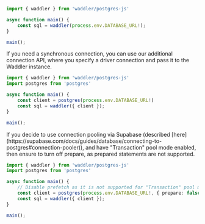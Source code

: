 
```typescript copy filename="index.ts"
import { waddler } from 'waddler/postgres-js'

async function main() {
    const sql = waddler(process.env.DATABASE_URL!);
}

main();
```
If you need a synchronous connection, you can use our additional connection API, 
where you specify a driver connection and pass it to the Waddler instance.

```typescript copy filename="index.ts"
import { waddler } from 'waddler/postgres-js'
import postgres from 'postgres'

async function main() {
    const client = postgres(process.env.DATABASE_URL!)
    const sql = waddler({ client });
}

main();
```

<Callout title='tips'>
If you decide to use connection pooling via Supabase (described [here](https://supabase.com/docs/guides/database/connecting-to-postgres#connection-pooler)), and have "Transaction" pool mode enabled, then ensure to turn off prepare, as prepared statements are not supported. 

```typescript copy filename="index.ts"
import { waddler } from 'waddler/postgres-js'
import postgres from 'postgres'

async function main() {
    // Disable prefetch as it is not supported for "Transaction" pool mode 
    const client = postgres(process.env.DATABASE_URL!, { prepare: false })
    const sql = waddler({ client });
}

main();
```
</Callout>